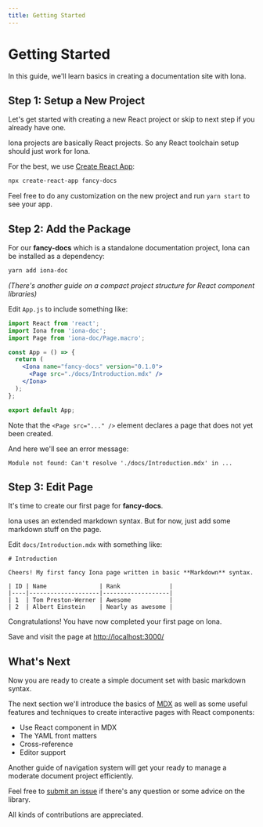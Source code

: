 ```yaml
---
title: Getting Started
---
```



# Getting Started

In this guide, we'll learn basics in creating a documentation site with <Link to="./Introduction.mdx">Iona</Link>.

## Step 1: Setup a New Project

Let's get started with creating a new React project or skip to next step if you already have one.

Iona projects are basically React projects. So any React toolchain setup should just work for Iona.

For the best, we use [Create React App](https://create-react-app.dev/):

```bash
npx create-react-app fancy-docs
```

Feel free to do any customization on the new project and run `yarn start` to see your app.

## Step 2: Add the Package

For our **fancy-docs** which is a standalone documentation project, Iona can be installed as a dependency:

```bash
yarn add iona-doc
```

_(There's another guide on a compact project structure for React component libraries)_

Edit `App.js` to include something like:

```jsx
import React from 'react';
import Iona from 'iona-doc';
import Page from 'iona-doc/Page.macro';

const App = () => {
  return (
    <Iona name="fancy-docs" version="0.1.0">
      <Page src="./docs/Introduction.mdx" />
    </Iona>
  );
};

export default App;
```

Note that the `<Page src="..." />` element declares a page that does not yet been created.

And here we'll see an error message:

```
Module not found: Can't resolve './docs/Introduction.mdx' in ...
```

## Step 3: Edit Page

It's time to create our first page for **fancy-docs**.

Iona uses an extended markdown syntax. But for now, just add some markdown stuff on the page.

Edit `docs/Introduction.mdx` with something like:

```
# Introduction

Cheers! My first fancy Iona page written in basic **Markdown** syntax.

| ID | Name               | Rank              |
|----|--------------------|-------------------|
| 1  | Tom Preston-Werner | Awesome           |
| 2  | Albert Einstein    | Nearly as awesome |
```

Congratulations! You have now completed your first page on Iona.

Save and visit the page at <http://localhost:3000/>

## What's Next

Now you are ready to create a simple document set with basic markdown syntax.

The <Link to="./WritingMDX.mdx">next section</Link> we'll introduce the basics of [MDX](https://mdxjs.com/)
as well as some useful features and techniques to create interactive pages with React components:

- Use React component in MDX
- The YAML front matters
- Cross-reference
- Editor support

Another guide of <Link to="./CreateTOC.mdx">navigation system</Link> will get your ready to
manage a moderate document project efficiently.

Feel free to [submit an issue](https://github.com/kamikat/iona/issues) if there's any question or some advice on the library.

All kinds of contributions are appreciated.

